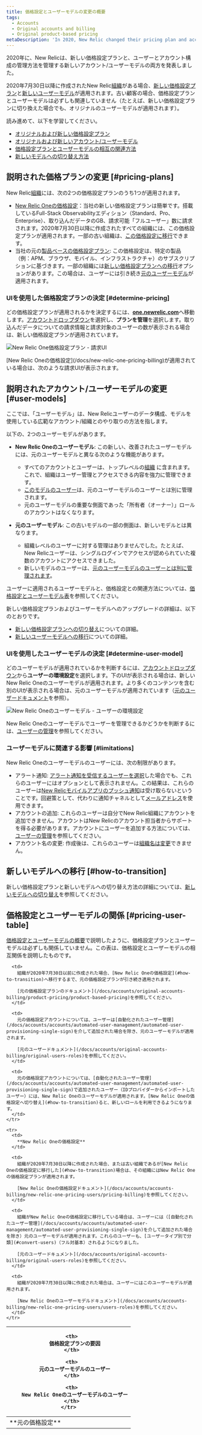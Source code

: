 ```yaml
---
title: 価格設定とユーザーモデルの変更の概要
tags:
  - Accounts
  - Original accounts and billing
  - Original product-based pricing
metaDescription: 'In 2020, New Relic changed their pricing plan and account/user model. This is an explanation of those changes.'
---
```


2020年に、New Relicは、新しい価格設定プランと、ユーザーとアカウント構成の管理方法を管理する新しいアカウント/ユーザーモデルの両方を発表しました。

2020年7月30日以降に作成されたNew Relic[組織](/docs/accounts/accounts-billing/new-relic-one-pricing-users/new-relic-account-structure)がある場合、[新しい価格設定プラン](/docs/accounts/accounts-billing/new-relic-one-pricing-billing/new-relic-one-pricing-billing)と[新しいユーザーモデル](/docs/accounts/accounts-billing/new-relic-one-user-management/new-relic-one-user-model-understand-user-structure)が適用されます。古い顧客の場合、価格設定プランとユーザーモデルは必ずしも関連していません（たとえば、新しい価格設定プランに切り換えた場合でも、オリジナルのユーザーモデルが適用されます）。

読み進めて、以下を学習してください。

* [オリジナルおよび新しい価格設定プラン](#pricing-plans)
* [オリジナルおよび新しいアカウント/ユーザーモデル](#user-models)
* [価格設定プランとユーザーモデルの相互の関連方法](#pricing-user-table)
* [新しいモデルへの切り替え方法](#how-to-transition)

## 説明された価格プランの変更 [#pricing-plans]

New Relic[組織](/docs/accounts/accounts-billing/new-relic-one-pricing-users/new-relic-account-structure)には、次の2つの価格設定プランのうち1つが適用されます。

* [New Relic Oneの価格設定](/docs/new-relic-one-pricing-billing)：当社の新しい価格設定プランは簡単です。搭載しているFull-Stack Observabilityエディション（Standard、Pro、Enterprise）、取り込んだデータのGB、請求可能「フルユーザー」数に請求されます。2020年7月30日以降に作成されたすべての組織には、この価格設定プランが適用されます。一部の古い組織は、[この価格設定に移行](#how-to-transition)できます。
* 当社の元の[製品ベースの価格設定プラン](/docs/accounts/original-accounts-billing/product-pricing/product-based-pricing): この価格設定は、特定の製品（例：APM、ブラウザ、モバイル、インフラストラクチャ）のサブスクリプションに基づきます。一部の組織には[新しい価格設定プランへの移行](#how-to-transition)オプションがあります。この場合は、ユーザーには引き続き[元のユーザーモデル](#user-models)が適用されます。

### UIを使用した価格設定プランの決定 [#determine-pricing]

どの価格設定プランが適用されるかを決定するには、[**one.newrelic.com**](http://one.newrelic.com)へ移動します。[アカウントドロップダウン](/docs/using-new-relic/welcome-new-relic/get-started/glossary#account-dropdown)を選択し、**プランを管理**を選択します。取り込んだデータについての請求情報と請求対象のユーザーの数が表示される場合は、新しい価格設定プランが適用されています。

![New Relic One価格設定プラン - 請求UI](./images/new-relic-one-pricing-plan-billing-ui.png "new-relic-one-pricing-plan-billing-ui.png")

<figcaption>
  [New Relic Oneの価格設定](/docs/new-relic-one-pricing-billing)が適用されている場合は、次のような請求UIが表示されます。
</figcaption>

## 説明されたアカウント/ユーザーモデルの変更 [#user-models]

ここでは、「ユーザーモデル」は、New Relicユーザーのデータ構成、モデルを使用している広範なアカウント/組織とのやり取りの方法を指します。

以下の、2つのユーザーモデルがあります。

* **New Relic Oneのユーザーモデル**: この新しい、改善されたユーザーモデルには、元のユーザーモデルと異なる次のような機能があります。

  * すべてのアカウントとユーザーは、トップレベルの[組織](/docs/new-relic-account-structure) に含まれます。これで、組織はユーザー管理とアクセスできる内容を強力に管理できます。
  * [このモデルのユーザー](/docs/accounts/accounts-billing/new-relic-one-user-management/introduction-managing-users)は、元のユーザーモデルのユーザーとは別に管理されます。
  * 元のユーザーモデルの重要な側面であった「所有者（オーナー）」ロールのアカウントはなくなります。

* **元のユーザーモデル**: この古いモデルの一部の側面は、新しいモデルとは異なります。

  * 組織レベルのユーザーに対する管理はありませんでした。たとえば、New Relicユーザーは、シングルログインでアクセスが認められていた複数のアカウントにアクセスできました。
  * 新しいモデルのユーザーは、[元のユーザーモデルのユーザーとは別に管理されます](/docs/accounts/original-accounts-billing/original-users-roles/users-roles-original-user-model)。

ユーザーに適用されるユーザーモデルと、価格設定との関連方法については、[価格設定とユーザーモデル表](#pricing-user-table)を参照してください。

新しい価格設定プランおよびユーザーモデルへのアップグレードの詳細は、以下のとおりです。

* [新しい価格設定プランへの切り替え](#how-to-transition)についての詳細。
* [新しいユーザーモデルへの移行](#migrate-users)についての詳細。

### UIを使用したユーザーモデルの決定 [#determine-user-model]

どのユーザーモデルが適用されているかを判断するには、[アカウントドロップダウン](/docs/using-new-relic/welcome-new-relic/get-started/glossary#account-dropdown)から**ユーザーの環境設定**を選択します。下のUIが表示される場合は、新しいNew Relic Oneのユーザーモデルが適用されます。より多くのコンテンツを含む別のUIが表示される場合は、元のユーザーモデルが適用されています（[元のユーザードキュメント](/docs/accounts/original-accounts-billing/original-users-roles)を参照）。

![New Relic Oneのユーザーモデル - ユーザーの環境設定](./images/new-relic-one-user-model-user-preferences.png "new-relic-user-preferences-new-user-model.png")

New Relic Oneのユーザーモデルでユーザーを管理できるかどうかを判断するには、[ユーザーの管理](/docs/accounts/accounts-billing/new-relic-one-pricing-users/add-manage-users-groups-roles#where)を参照してください。

### ユーザーモデルに関連する影響 [#limitations]

New Relic Oneのユーザーモデルのユーザーには、次の制限があります。

* アラート通知: [アラート通知を受信するユーザーを選択](/docs/alerts-applied-intelligence/new-relic-alerts/alert-notifications/notification-channels-control-where-send-alerts/#user)した場合でも、これらのユーザーにはオプションとして表示されません。この結果は、これらのユーザーは[New Relicモバイルアプリのプッシュ通知](/docs/mobile-apps/new-relic-mobile-apps/authentication-alerts/alerting-new-relic-mobile-apps/)は受け取らないということです。回避策として、代わりに通知チャネルとして[メールアドレス](/docs/alerts-applied-intelligence/new-relic-alerts/alert-notifications/notification-channels-control-where-send-alerts/#email)を使用できます。
* アカウントの追加: これらのユーザーは自分でNew Relic組織にアカウントを追加できません。アカウントはNew Relicのアカウント担当者からサポートを得る必要があります。アカウントにユーザーを追加する方法については、[ユーザーの管理](/docs/accounts/accounts-billing/new-relic-one-user-management/add-manage-users-groups-roles/#understand-concepts)を参照してください。
* アカウント名の変更: 作成後は、これらのユーザーは[組織名は変更](/docs/accounts/accounts/account-maintenance/change-your-new-relic-account-name/)できません。

## 新しいモデルへの移行 [#how-to-transition]

新しい価格設定プランと新しいモデルへの切り替え方法の詳細については、[新しいモデルへの切り替え](/docs/accounts/original-accounts-billing/original-product-based-pricing/switch-new-models)を参照してください。

## 価格設定とユーザーモデルの関係 [#pricing-user-table]

[価格設定とユーザーモデルの概要](#how-pricing-users-relate)で説明したように、価格設定プランとユーザーモデルは必ずしも関係していません。この表は、価格設定とユーザーモデルの相互関係を説明したものです。

<table>
  <thead>
    <tr>
      <th style={{ width: "150px" }}/>

      <th>
        価格設定プランの要因
      </th>

      <th>
        元のユーザーモデルのユーザー
      </th>

      <th>
        New Relic Oneのユーザーモデルのユーザー
      </th>
    </tr>
  </thead>

  <tbody>
    <tr>
      <td>
        **元の価格設定**
      </td>

      <td>
        組織が2020年7月30日以前に作成された場合、[New Relic Oneの価格設定](#how-to-transition)へ移行するまで、元の価格設定プランが引き続き適用されます。

        [元の価格設定プランのドキュメント](/docs/accounts/original-accounts-billing/product-pricing/product-based-pricing)を参照してください。
      </td>

      <td>
        元の価格設定アカウントについては、ユーザーは[自動化されたユーザー管理](/docs/accounts/accounts/automated-user-management/automated-user-provisioning-single-sign)を介して追加された場合を除き、元のユーザーモデルが適用されます。

        [元のユーザードキュメント](/docs/accounts/original-accounts-billing/original-users-roles)を参照してください。
      </td>

      <td>
        元の価格設定アカウントについては、[自動化されたユーザー管理](/docs/accounts/accounts/automated-user-management/automated-user-provisioning-single-sign)で追加されたユーザー（IDプロバイダーからインポートしたユーザー）には、New Relic Oneのユーザーモデルが適用されます。[New Relic Oneの価格設定へ切り替え](#how-to-transition)ると、新しいロールを利用できるようになります。
      </td>
    </tr>

    <tr>
      <td>
        **New Relic Oneの価格設定**
      </td>

      <td>
        組織が2020年7月30日以降に作成された場合、または古い組織であるが[New Relic Oneの価格設定に移行した](#how-to-transition)場合は、その組織にはNew Relic Oneの価格設定プランが適用されます。

        [New Relic Oneの価格設定ドキュメント](/docs/accounts/accounts-billing/new-relic-one-pricing-users/pricing-billing)を参照してください。
      </td>

      <td>
        組織がNew Relic Oneの価格設定に移行している場合は、ユーザーには（[自動化されたユーザー管理](/docs/accounts/accounts/automated-user-management/automated-user-provisioning-single-sign)を介して追加された場合を除き）元のユーザーモデルが適用されます。これらのユーザーも、[ユーザータイプ別で分類](#convert-users)（フル対基本）されるようになりました。

        [元のユーザードキュメント](/docs/accounts/original-accounts-billing/original-users-roles)を参照してください。
      </td>

      <td>
        組織が2020年7月30日以降に作成された場合は、ユーザーにはこのユーザーモデルが適用されます。

        [New Relic Oneのユーザーモデルドキュメント](/docs/accounts/accounts-billing/new-relic-one-pricing-users/users-roles)を参照してください。
      </td>
    </tr>
  </tbody>
</table>